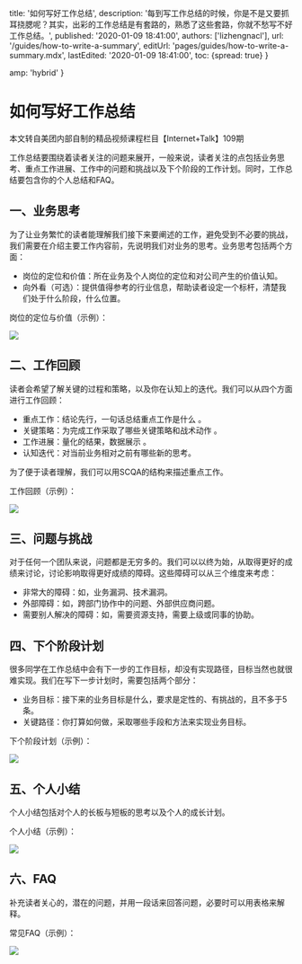 
  title: '如何写好工作总结',
  description: '每到写工作总结的时候，你是不是又要抓耳挠腮呢？其实，出彩的工作总结是有套路的，熟悉了这些套路，你就不愁写不好工作总结。',
  published: '2020-01-09 18:41:00',
  authors: ['lizhengnacl'],
  url: '/guides/how-to-write-a-summary',
  editUrl: 'pages/guides/how-to-write-a-summary.mdx',
  lastEdited: '2020-01-09 18:41:00',
  toc: {spread: true}
}


  amp: 'hybrid'
}

# 如何写好工作总结

<Card title="【Internet+Talk】">
  本文转自美团内部自制的精品视频课程栏目【Internet+Talk】109期
</Card>

工作总结要围绕着读者关注的问题来展开，一般来说，读者关注的点包括业务思考、重点工作进展、工作中的问题和挑战以及下个阶段的工作计划。同时，工作总结要包含你的个人总结和FAQ。

## 一、业务思考

为了让业务繁忙的读者能理解我们接下来要阐述的工作，避免受到不必要的挑战，我们需要在介绍主要工作内容前，先说明我们对业务的思考。业务思考包括两个方面：

- <Color type='orange'>岗位的定位和价值</Color>：所在业务及个人岗位的定位和对公司产生的价值认知。
- <Color type='orange'>向外看（可选）</Color>：提供值得参考的行业信息，帮助读者设定一个标杆，清楚我们处于什么阶段，什么位置。

<Color type='cyan'>岗位的定位与价值（示例）</Color>：

<Image
  src="/assets/images/how-to-write-a-summary-1.jpeg"
  width={800}
  height={270}
  oversize
  shadow
/>

## 二、工作回顾

读者会希望了解关键的过程和策略，以及你在认知上的迭代。我们可以从四个方面进行工作回顾：

- <Color type='orange'>重点工作</Color>：结论先行，一句话总结重点工作是什么 。
- <Color type='orange'>关键策略</Color>：为完成工作采取了哪些关键策略和战术动作 。
- <Color type='orange'>工作进展</Color>：量化的结果，数据展示 。
- <Color type='orange'>认知迭代</Color>：对当前业务相对之前有哪些新的思考。

为了便于读者理解，我们可以用SCQA的结构来描述重点工作。

<Color type='cyan'>工作回顾（示例）</Color>：

<Image
  src="/assets/images/how-to-write-a-summary-2.png"
  width={800}
  height={260}
  oversize
  shadow
/>

## 三、问题与挑战

对于任何一个团队来说，问题都是无穷多的。我们可以以终为始，从取得更好的成绩来讨论，讨论影响取得更好成绩的障碍。这些障碍可以从三个维度来考虑：

- <Color type='orange'>非常大的障碍</Color>：如，业务漏洞、技术漏洞。
- <Color type='orange'>外部障碍</Color>：如，跨部门协作中的问题、外部供应商问题。
- <Color type='orange'>需要别人解决的障碍</Color>：如，需要资源支持，需要上级或同事的协助。

## 四、下个阶段计划

很多同学在工作总结中会有下一步的工作目标，却没有实现路径，目标当然也就很难实现。我们在写下一步计划时，需要包括两个部分：

- <Color type='orange'>业务目标</Color>：接下来的业务目标是什么，要求是定性的、有挑战的，且不多于5条。
- <Color type='orange'>关键路径</Color>：你打算如何做，采取哪些手段和方法来实现业务目标。

<Color type='cyan'>下个阶段计划（示例）</Color>：

<Image
  src="/assets/images/how-to-write-a-summary-3.jpeg"
  width={800}
  height={420}
  oversize
  shadow
/>

## 五、个人小结

个人小结包括对个人的长板与短板的思考以及个人的成长计划。

<Color type='cyan'>个人小结（示例）</Color>：

<Image
  src="/assets/images/how-to-write-a-summary-4.png"
  width={800}
  height={256}
  oversize
  shadow
/>

## 六、FAQ

补充读者关心的，潜在的问题，并用一段话来回答问题，必要时可以用表格来解释。

<Color type='cyan'>常见FAQ（示例）</Color>：

<Image
  src="/assets/images/how-to-write-a-summary-5.png"
  width={800}
  height={320}
  oversize
  shadow
/>

